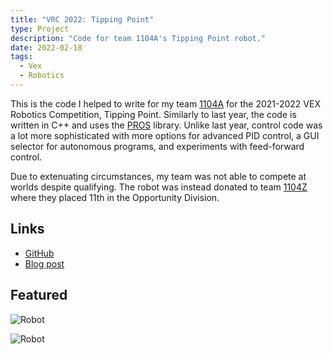 ```yaml
---
title: "VRC 2022: Tipping Point"
type: Project
description: "Code for team 1104A's Tipping Point robot."
date: 2022-02-18
tags:
  - Vex
  - Robotics
---
```


This is the code I helped to write for my team [1104A](https://www.robotevents.com/teams/VRC/1104A) for the 2021-2022 VEX Robotics Competition, Tipping Point. Similarly to last year, the code is written in C++ and uses the [PROS](https://pros.cs.purdue.edu/) library. Unlike last year, control code was a lot more sophisticated with more options for advanced PID control, a GUI selector for autonomous programs, and experiments with feed-forward control.

Due to extenuating circumstances, my team was not able to compete at worlds despite qualifying. The robot was instead donated to team [1104Z](https://www.robotevents.com/teams/VRC/1104Z) where they placed 11th in the Opportunity Division.

## Links

- [GitHub](https://github.com/Discobots-1104A/2021-2022-branch-sample/tree/main)
- [Blog post](/blog)

## Featured

![Robot](/projects/vex-2022/robot.jpg)

![Robot](/projects/vex-2022/robot2.jpg)
